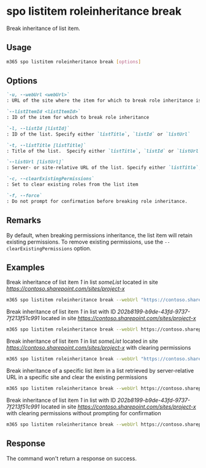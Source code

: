 
# spo listitem roleinheritance break

Break inheritance of list item.

## Usage

```sh
m365 spo listitem roleinheritance break [options]
```

## Options

```md definition-list
`-u, --webUrl <webUrl>`
: URL of the site where the item for which to break role inheritance is located

`--listItemId <listItemId>`
: ID of the item for which to break role inheritance

`-l, --listId [listId]`
: ID of the list. Specify either `listTitle`, `listId` or `listUrl`

`-t, --listTitle [listTitle]`
: Title of the list.  Specify either `listTitle`, `listId` or `listUrl`

`--listUrl [listUrl]`
: Server- or site-relative URL of the list. Specify either `listTitle`, `listId` or `listUrl`

`-c, --clearExistingPermissions`
: Set to clear existing roles from the list item

`-f, --force`
: Do not prompt for confirmation before breaking role inheritance.
```

<Global />

## Remarks

By default, when breaking permissions inheritance, the list item will retain existing permissions. To remove existing permissions, use the `--clearExistingPermissions` option.

## Examples

Break inheritance of list item _1_ in list _someList_ located in site _https://contoso.sharepoint.com/sites/project-x_

```sh
m365 spo listitem roleinheritance break --webUrl "https://contoso.sharepoint.com/sites/project-x" --listTitle "_someList_" --listItemId 1
```

Break inheritance of list item _1_ in list with ID _202b8199-b9de-43fd-9737-7f213f51c991_ located in site _https://contoso.sharepoint.com/sites/project-x_

```sh
m365 spo listitem roleinheritance break --webUrl https://contoso.sharepoint.com/sites/project-x --listId 202b8199-b9de-43fd-9737-7f213f51c991 --listItemId 1
```

Break inheritance of list item _1_ in list _someList_ located in site _https://contoso.sharepoint.com/sites/project-x_ with clearing permissions

```sh
m365 spo listitem roleinheritance break --webUrl "https://contoso.sharepoint.com/sites/project-x" --listTitle "_someList_" --listItemId 1 --clearExistingPermissions
```

Break inheritance of a specific list item in a list retrieved by server-relative URL in a specific site and clear the existing permissions

```sh
m365 spo listitem roleinheritance break --webUrl https://contoso.sharepoint.com/sites/project-x --listUrl /sites/project-x/Documents --listItemId 1 --clearExistingPermissions
```

Break inheritance of list item _1_ in list with ID _202b8199-b9de-43fd-9737-7f213f51c991_ located in site _https://contoso.sharepoint.com/sites/project-x_ with clearing permissions without prompting for confirmation

```sh
m365 spo listitem roleinheritance break --webUrl https://contoso.sharepoint.com/sites/project-x --listId 202b8199-b9de-43fd-9737-7f213f51c991 --listItemId 1 --clearExistingPermissions --force
```

## Response

The command won't return a response on success.
